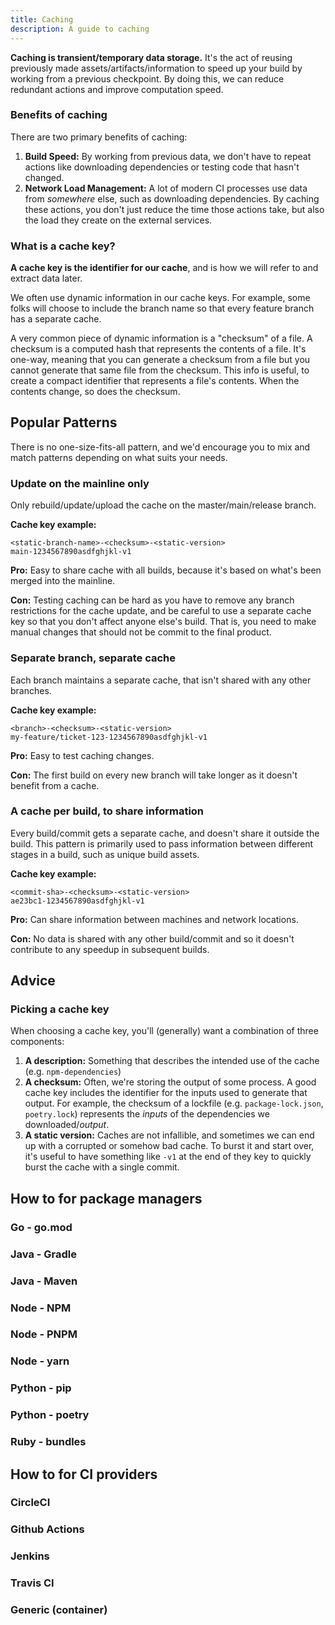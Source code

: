```yaml
---
title: Caching
description: A guide to caching
---
```



**Caching is transient/temporary data storage.** It's the act of reusing previously 
made assets/artifacts/information to speed up your build by working from a 
previous checkpoint. By doing this, we can reduce redundant actions and improve 
computation speed.

### Benefits of caching

There are two primary benefits of caching:

1. **Build Speed:** By working from previous data, we don't have to repeat actions like
downloading dependencies or testing code that hasn't changed.
2. **Network Load Management:** A lot of modern CI processes use data from _somewhere_
else, such as downloading dependencies. By caching these actions, you don't just
reduce the time those actions take, but also the load they create on the external
services.

### What is a cache key?

**A cache key is the identifier for our cache**, and is how we will refer to and
extract data later. 

We often use dynamic information in our cache keys. For example, some folks will
choose to include the branch name so that every feature branch has a separate
cache.

A very common piece of dynamic information is a "checksum" of a file. A checksum
is a computed hash that represents the contents of a file. It's one-way, meaning
that you can generate a checksum from a file but you cannot generate that same file
from the checksum. This info is useful, to create a compact identifier that
represents a file's contents. When the contents change, so does the checksum.

## Popular Patterns

There is no one-size-fits-all pattern, and we'd encourage you to mix and match
patterns depending on what suits your needs.

### Update on the mainline only

Only rebuild/update/upload the cache on the master/main/release branch.

**Cache key example:**

```
<static-branch-name>-<checksum>-<static-version>
main-1234567890asdfghjkl-v1
```

**Pro:** Easy to share cache with all builds, because it's based on what's been merged
into the mainline.

**Con:** Testing caching can be hard as you have to remove any branch restrictions
for the cache update, and be careful to use a separate cache key so that you
don't affect anyone else's build. That is, you need to make manual changes that
should not be commit to the final product.

### Separate branch, separate cache

Each branch maintains a separate cache, that isn't shared with any other branches.

**Cache key example:**

```
<branch>-<checksum>-<static-version>
my-feature/ticket-123-1234567890asdfghjkl-v1
```

**Pro:** Easy to test caching changes.

**Con:** The first build on every new branch will take longer as it doesn't benefit 
from a cache.

### A cache per build, to share information

Every build/commit gets a separate cache, and doesn't share it outside the build.
This pattern is primarily used to pass information between different stages in
a build, such as unique build assets. 

**Cache key example:**

```
<commit-sha>-<checksum>-<static-version>
ae23bc1-1234567890asdfghjkl-v1
```

**Pro:** Can share information between machines and network locations.

**Con:** No data is shared with any other build/commit and so it doesn't contribute to
any speedup in subsequent builds.

## Advice 
### Picking a cache key

When choosing a cache key, you'll (generally) want a combination of three components:

1. **A description:** Something that describes the intended use of the cache (e.g. `npm-dependencies`)
2. **A checksum:** Often, we're storing the output of some process. A good cache
key includes the identifier for the inputs used to generate that output. For example,
the checksum of a lockfile (e.g. `package-lock.json`, `poetry.lock`) represents
the _inputs_ of the dependencies we downloaded/_output_.
3. **A static version:** Caches are not infallible, and sometimes we can end up
with a corrupted or somehow bad cache. To burst it and start over, it's useful to
have something like `-v1` at the end of they key to quickly burst the cache with
a single commit.



## How to for package managers

### Go - go.mod
<GoMod />

### Java - Gradle
<JavaGradle />

### Java - Maven
<JavaMaven />

### Node - NPM
<NodeNPM />

### Node - PNPM
<NodePNPM />

### Node - yarn
<NodeYarn />

### Python - pip
<PythonPip />

### Python - poetry
<PythonPoetry />

### Ruby - bundles
<RubyBundler />



## How to for CI providers

### CircleCI

<CircleCI />

### Github Actions

<GithubActions />

### Jenkins

<Jenkins />

### Travis CI

<TravisCI />

### Generic (container)

<Generic />
